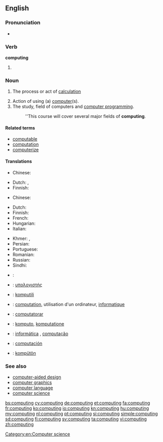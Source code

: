 {{wikipedia}}
==English==

===Pronunciation===
* {{audio|en-us-computing.ogg|Audio (US)}}

===Verb===
'''computing'''

# {{present participle of|compute}}

===Noun===
{{en-noun|-}}

# {{literally}} The process or act of [[calculation]]
# Action of using (a) [[computer]](s).
# The study, field of computers and [[computer programming]].
#: ''This course will cover several major fields of '''computing'''.

====Related terms====
* [[computable]]
* [[computation]]
* [[computerize]]

====Translations====
{{trans-see|calculation}}

{{trans-top|action of using a computer}}
* Chinese:
*: {{trreq|cmn}}
{{trans-mid}}
* Dutch: {{t+|nl|computeren}}, {{t-|nl|computergebruik|n}}
* Finnish: {{t+|fi|tietojenkäsittely}}
{{trans-bottom}}

{{trans-top|the study, field of computers and computer programming}}
* Chinese:
*: {{trreq|cmn}}
* Dutch: {{t+|nl|informatica}}
* Finnish: {{t+|fi|tietojenkäsittelytiede}}
* French: {{t+|fr|informatique|f}}
* Hungarian: {{t-|hu|számítástechnika}}
* Italian: {{t+|it|informatica|f}}
{{trans-mid}}
* Khmer: {{t-|km|កុំព្យូទ័រវិទ្យា|tr=kompyuutoa vityie|sc=Khmr}}, {{t-|km|គណិតូបករណ៍វិទ្យា|tr=kak net tob kor vit tyea|sc=Khmr}}
* Persian: {{t+|fa|انفورماتیک|tr=anformâtik}}
* Portuguese: {{t-|pt|Informática}}
* Romanian: {{t-|ro|informatică|f}}
* Russian: {{t+|ru|информатика|f|tr=informátika|sc=Cyrl}}
* Sindhi: {{t+|sd|ڳڻپيوڀياس|tr=ganpyubhiyaas|sc=sd-Arab}}
{{trans-bottom}}

{{checktrans-top}}
* {{ttbc|sh}}: {{t-|sh|računarstvo|n}}
* {{ttbc|el}}: [[υπολογιστής]]
* {{ttbc|eo}}: [[komputili]]
* {{ttbc|fr}}: [[computation]], utilisation d'un ordinateur, [[informatique]]
* {{ttbc|ia}}: [[computatorar]]
* {{ttbc|nov}}: [[komputo]], [[komputatione]]
* {{ttbc|pt}}: [[informática]] {{f}}, [[computação]] {{f}}
* {{ttbc|es}}: [[computación]]
* {{ttbc|vo}}: [[kompütön]]
{{trans-bottom}}

===See also===
* [[computer-aided design]]
* [[computer graphics]]
* [[computer language]]
* [[computer science]]

[[Category:en:Computer science]]

[[bs:computing]]
[[cy:computing]]
[[de:computing]]
[[et:computing]]
[[fa:computing]]
[[fr:computing]]
[[ko:computing]]
[[io:computing]]
[[kn:computing]]
[[hu:computing]]
[[my:computing]]
[[nl:computing]]
[[pt:computing]]
[[si:computing]]
[[simple:computing]]
[[sd:computing]]
[[fi:computing]]
[[sv:computing]]
[[ta:computing]]
[[vi:computing]]
[[zh:computing]]
